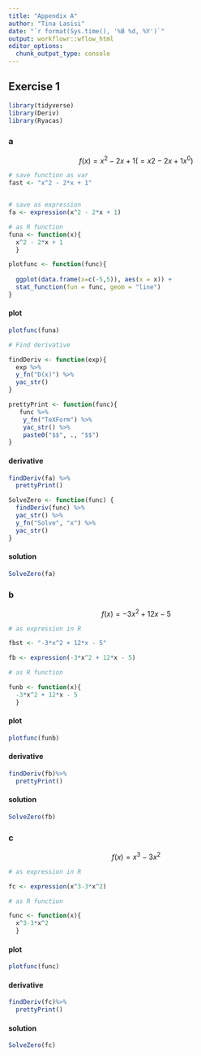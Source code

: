 ```yaml
---
title: "Appendix A"
author: "Tina Lasisi"
date: "`r format(Sys.time(), '%B %d, %Y')`"
output: workflowr::wflow_html
editor_options:
  chunk_output_type: console
---
```


## Exercise 1

```r
library(tidyverse)
library(Deriv)
library(Ryacas)

```


### a

$$f(x) = x^2 - 2x + 1(=x2-2x + 1x^0)$$
```r

# save function as var
fast <- "x^2 - 2*x + 1"


# save as expression
fa <- expression(x^2 - 2*x + 1)

# as R function
funa <- function(x){
  x^2 - 2*x + 1
  }

```

```r

plotfunc <- function(func){
  
  ggplot(data.frame(x=c(-5,5)), aes(x = x)) +
  stat_function(fun = func, geom = "line")
}

```

#### plot
```r

plotfunc(funa)

```


```r

# Find derivative

findDeriv <- function(exp){
  exp %>% 
  y_fn("D(x)") %>% 
  yac_str()
}

prettyPrint <- function(func){
   func %>% 
    y_fn("TeXForm") %>% 
    yac_str() %>%
    paste0("$$", ., "$$")
}

```

#### derivative
```r
findDeriv(fa) %>% 
  prettyPrint()

```

```r

SolveZero <- function(func) {
  findDeriv(func) %>% 
  yac_str() %>% 
  y_fn("Solve", "x") %>% 
  yac_str()
}
```

#### solution
```r
SolveZero(fa)

```


### b

$$f(x) = -3x^2 + 12x - 5$$
```r

# as expression in R

fbst <- "-3*x^2 + 12*x - 5"

fb <- expression(-3*x^2 + 12*x - 5)

# as R function

funb <- function(x){
  -3*x^2 + 12*x - 5
  }

```


#### plot
```r

plotfunc(funb)

```

#### derivative
```r
findDeriv(fb)%>% 
  prettyPrint()
```


#### solution
```r

SolveZero(fb)
```

### c

$$f(x) = x^3 - 3x^2$$
```r

# as expression in R

fc <- expression(x^3-3*x^2)

# as R function

func <- function(x){
  x^3-3*x^2
  }

```


#### plot
```r

plotfunc(func)

```


#### derivative
```r
findDeriv(fc)%>% 
  prettyPrint()
```

#### solution
```r
SolveZero(fc)

```

